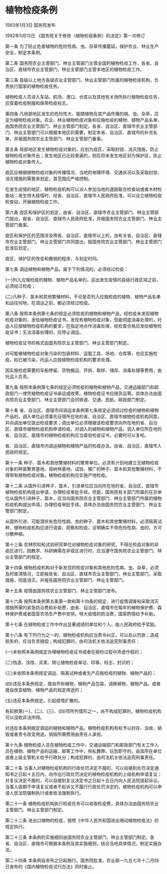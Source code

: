 # 植物检疫条例

1983年1月3日 国务院发布　

1992年5月13日 《国务院关于修改〈植物检疫条例〉的决定》第一次修订　

  

第一条 为了防止危害植物的危险性病、虫、杂草传播蔓延，保护农业、林业生产安全，制定本条例。

第二条 国务院农业主管部门、林业主管部门主管全国的植物检疫工作，各省、自治区、直辖市农业主管部门、林业主管部门主管本地区的植物检疫工作。

第三条 县级以上地方各级农业主管部门、林业主管部门所属的植物检疫机构，负责执行国家的植物检疫任务。

植物检疫人员进入车站、机场、港口、仓库以及其他有关场所执行植物检疫任务，应穿着检疫制服和佩带检疫标志。

第四条 凡局部地区发生的危险性大、能随植物及其产品传播的病、虫、杂草，应定为植物检疫对象。农业、林业植物检疫对象和应施检疫的植物、植物产品名单，由国务院农业主管部门、林业主管部门制定。各省、自治区、直辖市农业主管部门、林业主管部门可以根据本地区的需要，制定本省、自治区、直辖市的补充名单，并报国务院农业主管部门、林业主管部门备案。

第五条 局部地区发生植物检疫对象的，应划为疫区，采取封锁、消灭措施，防止植物检疫对象传出；发生地区已比较普遍的，则应将未发生地区划为保护区，防止植物检疫对象传入。

疫区应根据植物检疫对象的传播情况、当地的地理环境、交通状况以及采取封锁、消灭措施的需要来划定，其范围应严格控制。

在发生疫情的地区，植物检疫机构可以派人参加当地的道路联合检查站或者木材检查站；发生特大疫情时，经省、自治区、直辖市人民政府批准，可以设立植物检疫检查站，开展植物检疫工作。

第六条 疫区和保护区的划定，由省、自治区、直辖市农业主管部门、林业主管部门提出，报省、自治区、直辖市人民政府批准，并报国务院农业主管部门、林业主管部门备案。

疫区和保护区的范围涉及两省、自治区、直辖市以上的，由有关省、自治区、直辖市农业主管部门、林业主管部门共同提出，报国务院农业主管部门、林业主管部门批准后划定。

疫区、保护区的改变和撤销的程序，与划定时同。

第七条 调运植物和植物产品，属于下列情况的，必须经过检疫：

(一)列入应施检疫的植物、植物产品名单的，运出发生疫情的县级行政区域之前，必须经过检疫；

(二)凡种子、苗木和其他繁殖材料，不论是否列入应施检疫的植物、植物产品名单和运往何地，在调运之前，都必须经过检疫。

第八条 按照本条例第七条的规定必须检疫的植物和植物产品，经检疫未发现植物检疫对象的，发给植物检疫证书。发现有植物检疫对象，但能彻底消毒处理的，托运人应按植物检疫机构的要求，在指定地点作消毒处理，经检查合格后发给植物检疫证书；无法消毒处理的，应停止调运。

植物检疫证书的格式由国务院农业主管部门、林业主管部门制定。

对可能被植物检疫对象污染的包装材料、运载工具、场地、仓库等，也应实施检疫。如已被污染，托运人应按植物检疫机构的要求处理。

因实施检疫需要的车船停留、货物搬运、开拆、取样、储存、消毒处理等费用，由托运人负责。

第九条 按照本条例第七条的规定必须检疫的植物和植物产品，交通运输部门和邮政部门一律凭植物检疫证书承运或收寄。植物检疫证书应随货运寄。具体办法由国务院农业主管部门、林业主管部门会同铁道、交通、民航、邮政部门制定。

第十条 省、自治区、直辖市间调运本条例第七条规定必须经过检疫的植物和植物产品的，调入单位必须事先征得所在地的省、自治区、直辖市植物检疫机构同意，并向调出单位提出检疫要求；调出单位必须根据该检疫要求向所在地的省、自治区、直辖市植物检疫机构申请检疫。对调入的植物和植物产品，调入单位所在地的省、自治区、直辖市的植物检疫机构应当查验检疫证书，必要时可以复检。

省、自治区、直辖市内调运植物和植物产品的检疫办法，由省、自治区、直辖市人民政府规定。

第十一条 种子、苗木和其他繁殖材料的繁育单位，必须有计划地建立无植物检疫对象的种苗繁育基地、母树林基地。试验、推广的种子、苗木和其他繁殖材料，不得带有植物检疫对象。植物检疫机构应实施产地检疫。

第十二条 从国外引进种子、苗木，引进单位应当向所在地的省、自治区、直辖市植物检疫机构提出申请，办理检疫审批手续。但是，国务院有关部门所属的在京单位从国外引进种子、苗木，应当向国务院农业主管部门、林业主管部门所属的植物检疫机构提出申请，办理检疫审批手续。具体办法由国务院农业主管部门、林业主管部门制定。

从国外引进、可能潜伏有危险性病、虫的种子、苗木和其他繁殖材料，必须隔离试种，植物检疫机构应进行调查、观察和检疫，证明确实不带危险性病、虫的，方可分散种植。

第十三条 农林院校和试验研究单位对植物检疫对象的研究，不得在检疫对象的非疫区进行。因教学、科研确需在非疫区进行时，应当遵守国务院农业主管部门、林业主管部门的规定。

第十四条 植物检疫机构对于新发现的检疫对象和其他危险性病、虫、杂草，必须及时查清情况，立即报告省、自治区、直辖市农业主管部门、林业主管部门，采取措施，彻底消灭，并报告国务院农业主管部门、林业主管部门。

第十五条 疫情由国务院农业主管部门、林业主管部门发布。

第十六条 按照本条例第五条第一款和第十四条的规定，进行疫情调查和采取消灭措施所需的紧急防治费和补助费，由省、自治区、直辖市在每年的植物保护费、森林保护费或者国营农场生产费中安排。特大疫情的防治费，国家酌情给予补助。

第十七条 在植物检疫工作中作出显著成绩的单位和个人，由人民政府给予奖励。

第十八条 有下列行为之一的，植物检疫机构应当责令纠正，可以处以罚款；造成损失的，应当负责赔偿；构成犯罪的，由司法机关依法追究刑事责任：

(一)未依照本条例规定办理植物检疫证书或者在报检过程中弄虚作假的；

(二)伪造、涂改、买卖、转让植物检疫单证、印章、标志、封识的；

(三)未依照本条例规定调运、隔离试种或者生产应施检疫的植物、植物产品的；

(四)违反本条例规定，擅自开拆植物、植物产品包装，调换植物、植物产品，或者擅自改变植物、植物产品的规定用途的；

(五)违反本条例规定，引起疫情扩散的。

有前款第(一)、(二)、(三)、(四)项所列情形之一，尚不构成犯罪的，植物检疫机构可以没收非法所得。

对违反本条例规定调运的植物和植物产品，植物检疫机构有权予以封存、没收、销毁或者责令改变用途。销毁所需费用由责任人承担。

第十九条 植物检疫人员在植物检疫工作中，交通运输部门和邮政部门有关工作人员在植物、植物产品的运输、邮寄工作中，徇私舞弊、玩忽职守的，由其所在单位或者上级主管机关给予行政处分；构成犯罪的，由司法机关依法追究刑事责任。

第二十条 当事人对植物检疫机构的行政处罚决定不服的，可以自接到处罚决定通知书之日起十五日内，向作出行政处罚决定的植物检疫机构的上级机构申请复议；对复议决定不服的，可以自接到复议决定书之日起十五日内向人民法院提起诉讼。当事人逾期不申请复议或者不起诉又不履行行政处罚决定的，植物检疫机构可以申请人民法院强制执行或者依法强制执行。

第二十一条 植物检疫机构执行检疫任务可以收取检疫费，具体办法由国务院农业主管部门、林业主管部门制定。

第二十二条 进出口植物的检疫，按照《中华人民共和国进出境动植物检疫法》的规定执行。

第二十三条 本条例的实施细则由国务院农业主管部门、林业主管部门制定。各省、自治区、直辖市可根据本条例及其实施细则，结合当地具体情况，制定实施办法。

第二十四条 本条例自发布之日起施行。国务院批准，农业部一九五七年十二月四日发布的《国内植物检疫试行办法》同时废止。